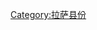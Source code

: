 {{Catnav|頁面分類|...|中国县份|中国各省县份|西藏县份|拉萨县份}}
{{Catnav|頁面分類|...|中国各省行政区划|西藏行政区划|西藏地市|拉萨|拉萨县份}}
{{catmore|墨竹工卡县|西藏自治区墨竹工卡县}}

[[Category:拉萨县份|Category:拉萨县份]]